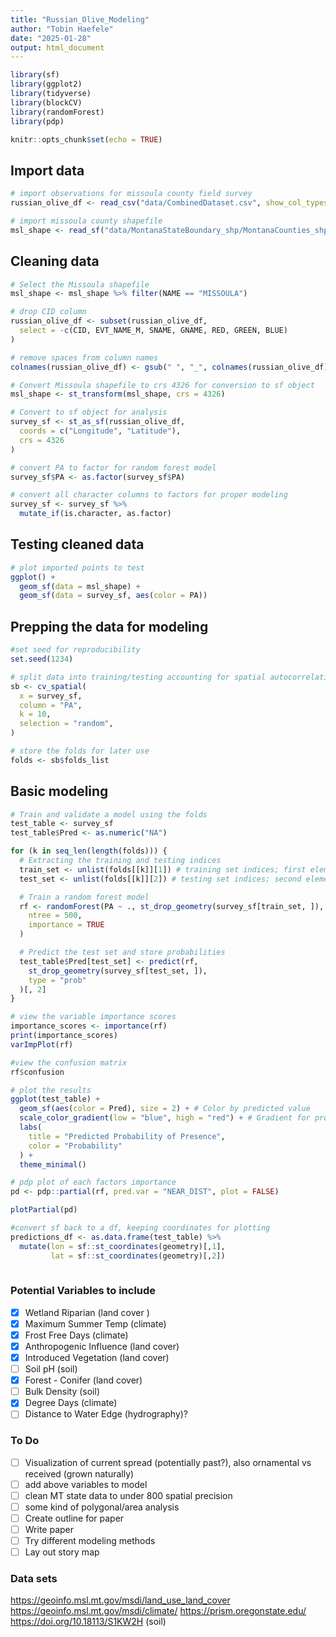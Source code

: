 ```yaml
---
title: "Russian_Olive_Modeling"
author: "Tobin Haefele"
date: "2025-01-28"
output: html_document
---
```


```r
library(sf)
library(ggplot2)
library(tidyverse)
library(blockCV)
library(randomForest)
library(pdp)

knitr::opts_chunk$set(echo = TRUE)
```

## Import data

```r
# import observations for missoula county field survey
russian_olive_df <- read_csv("data/CombinedDataset.csv", show_col_types = FALSE)

# import missoula county shapefile
msl_shape <- read_sf("data/MontanaStateBoundary_shp/MontanaCounties_shp")
```

## Cleaning data

```r
# Select the Missoula shapefile
msl_shape <- msl_shape %>% filter(NAME == "MISSOULA")

# drop CID column
russian_olive_df <- subset(russian_olive_df,
  select = -c(CID, EVT_NAME_M, SNAME, GNAME, RED, GREEN, BLUE)
)

# remove spaces from column names
colnames(russian_olive_df) <- gsub(" ", "_", colnames(russian_olive_df))

# Convert Missoula shapefile to crs 4326 for conversion to sf object
msl_shape <- st_transform(msl_shape, crs = 4326)

# Convert to sf object for analysis
survey_sf <- st_as_sf(russian_olive_df,
  coords = c("Longitude", "Latitude"),
  crs = 4326
)

# convert PA to factor for random forest model
survey_sf$PA <- as.factor(survey_sf$PA)

# convert all character columns to factors for proper modeling
survey_sf <- survey_sf %>%
  mutate_if(is.character, as.factor)
```

## Testing cleaned data

```r
# plot imported points to test
ggplot() +
  geom_sf(data = msl_shape) +
  geom_sf(data = survey_sf, aes(color = PA))
```

## Prepping the data for modeling

```r
#set seed for reproducibility
set.seed(1234)

# split data into training/testing accounting for spatial autocorrelation
sb <- cv_spatial(
  x = survey_sf,
  column = "PA",
  k = 10,
  selection = "random",
)

# store the folds for later use
folds <- sb$folds_list
```

## Basic modeling

```r
# Train and validate a model using the folds
test_table <- survey_sf
test_table$Pred <- as.numeric("NA")

for (k in seq_len(length(folds))) {
  # Extracting the training and testing indices
  train_set <- unlist(folds[[k]][1]) # training set indices; first element
  test_set <- unlist(folds[[k]][2]) # testing set indices; second element

  # Train a random forest model
  rf <- randomForest(PA ~ ., st_drop_geometry(survey_sf[train_set, ]),
    ntree = 500,
    importance = TRUE
  )

  # Predict the test set and store probabilities
  test_table$Pred[test_set] <- predict(rf,
    st_drop_geometry(survey_sf[test_set, ]),
    type = "prob"
  )[, 2]
}
```

```r
# view the variable importance scores
importance_scores <- importance(rf)
print(importance_scores)
varImpPlot(rf)

#view the confusion matrix
rf$confusion

# plot the results
ggplot(test_table) +
  geom_sf(aes(color = Pred), size = 2) + # Color by predicted value
  scale_color_gradient(low = "blue", high = "red") + # Gradient for probability
  labs(
    title = "Predicted Probability of Presence",
    color = "Probability"
  ) +
  theme_minimal()

# pdp plot of each factors importance
pd <- pdp::partial(rf, pred.var = "NEAR_DIST", plot = FALSE)

plotPartial(pd)
```

```r
#convert sf back to a df, keeping coordinates for plotting
predictions_df <- as.data.frame(test_table) %>%
  mutate(lon = sf::st_coordinates(geometry)[,1],
         lat = sf::st_coordinates(geometry)[,2])
  

```

### Potential Variables to include

-   [x] Wetland Riparian (land cover )
-   [x] Maximum Summer Temp (climate)
-   [x] Frost Free Days (climate)
-   [x] Anthropogenic Influence (land cover)
-   [x] Introduced Vegetation (land cover)
-   [ ] Soil pH (soil)
-   [x] Forest - Conifer (land cover)
-   [ ] Bulk Density (soil)
-   [x] Degree Days (climate)
-   [ ] Distance to Water Edge (hydrography)?

### To Do

-   [ ]  Visualization of current spread (potentially past?), also ornamental vs received (grown naturally)
-   [ ]  add above variables to model
-   [ ]  clean MT state data to under 800 spatial precision
-   [ ]  some kind of polygonal/area analysis
-   [ ]  Create outline for paper
-   [ ]  Write paper
-   [ ]  Try different modeling methods
-   [ ] Lay out story map

### Data sets

<https://geoinfo.msl.mt.gov/msdi/land_use_land_cover> <https://geoinfo.msl.mt.gov/msdi/climate/> <https://prism.oregonstate.edu/> <https://doi.org/10.18113/S1KW2H> (soil)
